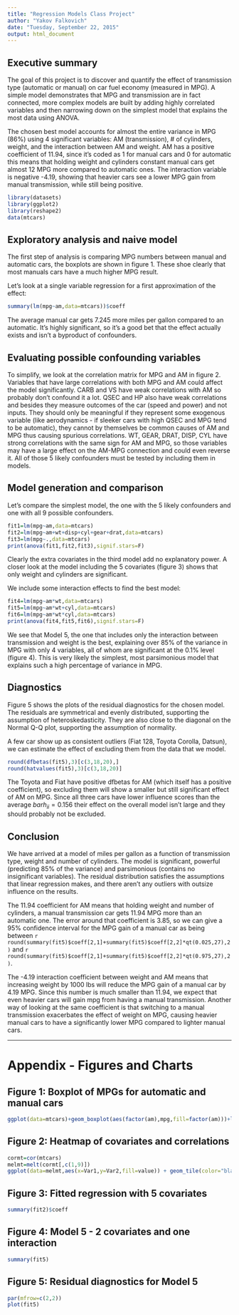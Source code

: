---
title: "Regression Models Class Project"
author: "Yakov Falkovich"
date: "Tuesday, September 22, 2015"
output: html_document
---
## Executive summary
The goal of this project is to discover and quantify the effect of transmission type (automatic or manual) on car fuel economy (measured in MPG). A simple model demonstrates that MPG and transmission are in fact connected, more complex models are built by adding highly correlated variables and then narrowing down on the simplest model that explains the most data using ANOVA.  

The chosen best model accounts for almost the entire variance in MPG (86%) using 4 significant variables: AM (transmission), # of cylinders, weight, and the interaction between AM and weight. AM has a positive coefficient of 11.94, since it's coded as 1 for manual cars and 0 for automatic this means that holding weight and cylinders constant manual cars get almost 12 MPG more compared to automatic ones. The interaction variable is negative -4.19, showing that heavier cars see a lower MPG gain from manual transmission, while still being positive.

```{r echo=FALSE}
library(datasets)
library(ggplot2)
library(reshape2)
data(mtcars)
```

## Exploratory analysis and naive model
The first step of analysis is comparing MPG numbers between manual and automatic cars, the boxplots are shown in figure 1. These shoe clearly that most manuals cars have a much higher MPG result. 

Let's look at a single variable regression for a first approximation of the effect:
```{r echo=FALSE}
summary(lm(mpg~am,data=mtcars))$coeff
```
The average manual car gets 7.245 more miles per gallon compared to an automatic. It's highly significant, so it's a good bet that the effect actually exists and isn't a byproduct of confounders.

## Evaluating possible confounding variables
To simplify, we look at the correlation matrix for MPG and AM in figure 2.  
Variables that have large correlations with both MPG and AM could affect the model significantly.
CARB and VS have weak correlations with AM so probably don't confound it a lot.
QSEC and HP also have weak correlations and besides they measure outcomes of the car (speed and power) and not inputs. They should only be meaningful if they represent some exogenous variable (like aerodynamics - if sleeker cars with high QSEC and MPG tend to be automatic), they cannot by themselves be common causes of AM and MPG thus causing spurious correlations.
WT, GEAR, DRAT, DISP, CYL have strong correlations with the same sign for AM and MPG, so those variables may have a large effect on the AM-MPG connection and could even reverse it. All of those 5 likely confounders must be tested by including them in models.

## Model generation and comparison
Let's compare the simplest model, the one with the 5 likely confounders and one with all 9 possible confounders.
```{r}
fit1=lm(mpg~am,data=mtcars)
fit2=lm(mpg~am+wt+disp+cyl+gear+drat,data=mtcars)
fit3=lm(mpg~.,data=mtcars)
print(anova(fit1,fit2,fit3),signif.stars=F)
```
Clearly the extra covariates in the third model add no explanatory power. A closer look at the model including the 5 covariates (figure 3) shows that only weight and cylinders are significant. 

We include some interaction effects to find the best model:
```{r echo=FALSE}
fit4=lm(mpg~am*wt,data=mtcars)
fit5=lm(mpg~am*wt+cyl,data=mtcars)
fit6=lm(mpg~am*wt*cyl,data=mtcars)
print(anova(fit4,fit5,fit6),signif.stars=F)
```
We see that Model 5, the one  that includes only the interaction between transmission and weight is the best, explaining over 85% of the variance in MPG with only 4 variables, all of whom are significant at the 0.1% level (figure 4). This is very likely the simplest, most parsimonious model that explains such a high percentage of variance in MPG.

## Diagnostics
Figure 5 shows the plots of the residual diagnostics for the chosen model. The residuals are symmetrical and evenly distributed, supporting the assumption of heteroskedasticity. They are also close to the diagonal on the Normal Q-Q plot, supporting the assumption of normality.  

A few car show up as consistent outliers (Fiat 128, Toyota Corolla, Datsun), we can estimate the effect of excluding them from the data that we model.
```{r}
round(dfbetas(fit5),3)[c(3,18,20),]
round(hatvalues(fit5),3)[c(3,18,20)]
```
The Toyota and Fiat have positive dfbetas for AM (which itself has a positive coefficient), so excluding them will show a smaller but still significant effect of AM on MPG. Since all three cars have lower influence scores than the average $bar{h_{ii}}=0.156$ their effect on the overall model isn't large and they should probably not be excluded.

## Conclusion  
We have arrived at a model of miles per gallon as a function of transmission type, weight and number of cylinders. The model is significant, powerful (predicting 85% of the variance) and parsimonious (contains no insignificant variables). The residual distribution satisfies the assumptions that linear regression makes, and there aren't any outliers with outsize influence on the results.

The 11.94 coefficient for AM means that holding weight and number of cylinders, a manual transmission car gets 11.94 MPG more than an automatic one. The error around that coefficient is 3.85, so we can give a 95% confidence interval for the MPG gain of a manual car as being between `r round(summary(fit5)$coeff[2,1]+summary(fit5)$coeff[2,2]*qt(0.025,27),2)` and `r round(summary(fit5)$coeff[2,1]+summary(fit5)$coeff[2,2]*qt(0.975,27),2)`.

The -4.19 interaction coefficient between weight and AM means that increasing weight by 1000 lbs will reduce the MPG gain of a manual car by 4.19 MPG. Since this number is much smaller than 11.94, we expect that even heavier cars will gain mpg from having a manual transmission. Another way of looking at the same coefficient is that switching to a manual transmission exacerbates the effect of weight on MPG, causing heavier manual cars to have a significantly lower MPG compared to lighter manual cars.

---
# Appendix - Figures and Charts  

## Figure 1: Boxplot of MPGs for automatic and manual cars
```{r echo=FALSE}
ggplot(data=mtcars)+geom_boxplot(aes(factor(am),mpg,fill=factor(am)))+labs(title="MPG for manual automatic cars",x="Trasmission", y="MPG")+theme(legend.position="none")+scale_x_discrete(labels=c("Automatic","Manual"))
```

## Figure 2: Heatmap of covariates and correlations
```{r echo=FALSE}
cormt=cor(mtcars)
melmt=melt(cormt[,c(1,9)])
ggplot(data=melmt,aes(x=Var1,y=Var2,fill=value)) + geom_tile(color="black") + scale_fill_gradient2(low="brown3",high="chartreuse3",mid="white",limit=c(-1,1))+geom_text(aes(Var1,Var2,label=round(value,2)),size=4,color="black")+labs(title="MPG and Transmission Covariates", x="",y="Covariates",fill="Correlation")
```

## Figure 3: Fitted regression with 5 covariates
```{r echo=FALSE}
summary(fit2)$coeff
```

## Figure 4: Model 5 - 2 covariates and one interaction
```{r echo=FALSE}
summary(fit5)
```

## Figure 5: Residual diagnostics for Model 5
```{r echo=FALSE}
par(mfrow=c(2,2))
plot(fit5)
```